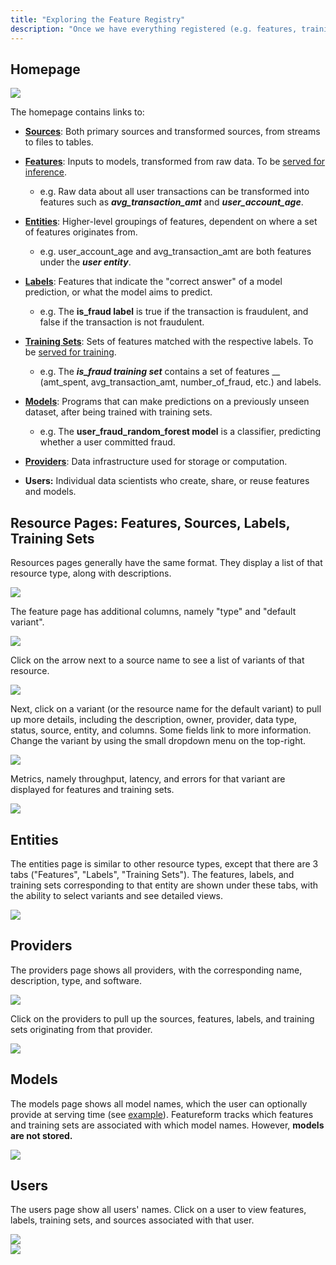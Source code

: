```yaml
---
title: "Exploring the Feature Registry"
description: "Once we have everything registered (e.g. features, training sets, providers), we can see information about them on the Feature Registry."
---
```


## Homepage

<Frame caption="Homepage of the Feature Registry">
  <img src="/images/getting-started/2.png" />
</Frame>

The homepage contains links to:

* [**Sources**](/getting-started/overview#source): Both primary sources and transformed sources, from streams to files to tables.

* [**Features**](/getting-started/overview#feature): Inputs to models, transformed from raw data. To be [served for inference](/getting-started/serving-for-inference-and-training#serving-for-inference).  
   * e.g. Raw data about all user transactions can be transformed into features such as _**avg\_transaction\_amt**_ and _**user\_account\_age**_.

* [**Entities**](/getting-started/overview#entity): Higher-level groupings of features, dependent on where a set of features originates from.  
   * e.g. user\_account\_age and avg\_transaction\_amt are both features under the _**user entity**_.

* [**Labels**](/getting-started/overview#label): Features that indicate the "correct answer" of a model prediction, or what the model aims to predict.  
   * e.g. The **is\_fraud label** is true if the transaction is fraudulent, and false if the transaction is not fraudulent.

* [**Training Sets**](/getting-started/overview#training-set): Sets of features matched with the respective labels. To be [served for training](/getting-started/serving-for-inference-and-training#serving-for-training).  
   * e.g. The _**is\_fraud training set**_ contains a set of features \_\_ (amt\_spent, avg\_transaction\_amt, number\_of\_fraud, etc.) and labels.

* [**Models**](/getting-started/overview#model): Programs that can make predictions on a previously unseen dataset, after being trained with training sets.  
   * e.g. The **user\_fraud\_random\_forest model** is a classifier, predicting whether a user committed fraud.

* [**Providers**](/getting-started/overview#provider): Data infrastructure used for storage or computation.

* **Users:** Individual data scientists who create, share, or reuse features and models.

## Resource Pages: Features, Sources, Labels, Training Sets

Resources pages generally have the same format. They display a list of that resource type, along with descriptions.

<Frame caption="Sources page of the Feature Registry">
  <img src="/images/getting-started/3.png" />
</Frame>

The feature page has additional columns, namely "type" and "default variant".

<Frame caption="Feature page of the Feature Registry">
  <img src="/images/getting-started/feature-list.png" />
</Frame>

Click on the arrow next to a source name to see a list of variants of that resource.

<Frame caption="Dropdown view of variants on the user transaction count, 30d and 7d">
  <img src="/images/getting-started/4.png" />
</Frame>

Next, click on a variant (or the resource name for the default variant) to pull up more details, including the description, owner, provider, data type, status, source, entity, and columns. Some fields link to more information. Change the variant by using the small dropdown menu on the top-right.

<Frame caption="Detailed view of the user transaction count feature">
  <img src="/images/getting-started/5.png" />
</Frame>

Metrics, namely throughput, latency, and errors for that variant are displayed for features and training sets.

<Frame caption="Metrics view of a feature variant">
  <img src="/images/getting-started/6.png" />
</Frame>

## Entities

The entities page is similar to other resource types, except that there are 3 tabs ("Features", "Labels", "Training Sets"). The features, labels, and training sets corresponding to that entity are shown under these tabs, with the ability to select variants and see detailed views.

<Frame caption="Entities page of the Feature Registry">
  <img src="/images/getting-started/7.png" />
</Frame>

## Providers

The providers page shows all providers, with the corresponding name, description, type, and software.

<Frame caption="Providers page of the Feature Registry">
  <img src="/images/getting-started/image.png" />
</Frame>

Click on the providers to pull up the sources, features, labels, and training sets originating from that provider.

<Frame caption="Detailed view of a single provider">
  <img src="/images/getting-started/8.png" />
</Frame>

## Models

The models page shows all model names, which the user can optionally provide at serving time (see [example](/getting-started/serving-for-inference-and-training#model-registration)). Featureform tracks which features and training sets are associated with which model names. However, **models are not stored.**

<Frame caption="Models page of the Feature Registry">
  <img src="/images/getting-started/9.png" />
</Frame>

## Users

The users page show all users' names. Click on a user to view features, labels, training sets, and sources associated with that user.

<Frame caption="User page of the Feature Registry">
  <img src="/images/getting-started/2.png" />
</Frame>

<br />

<Frame caption="Detailed view of a user">
  <img src="/images/getting-started/10.png" />
</Frame>

